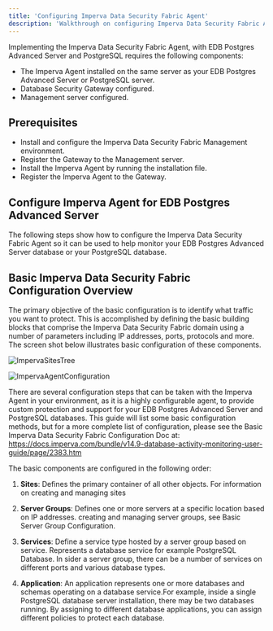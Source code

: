 ```yaml
---
title: 'Configuring Imperva Data Security Fabric Agent'
description: 'Walkthrough on configuring Imperva Data Security Fabric Agent'
---
```


Implementing the Imperva Data Security Fabric Agent, with EDB Postgres Advanced Server and PostgreSQL requires the following components:
- The Imperva Agent installed on the same server as your EDB Postgres Advanced Server or PostgreSQL server.   
- Database Security Gateway configured.
- Management server configured.

## Prerequisites

- Install and configure the Imperva Data Security Fabric Management environment.
- Register the Gateway to the Management server.
- Install the Imperva Agent by running the installation file.
- Register the Imperva Agent to the Gateway.

## Configure Imperva Agent for EDB Postgres Advanced Server 
The following steps show how to configure the Imperva Data Security Fabric Agent so it can be used to help monitor your EDB Postgres Advanced Server database or your PostgreSQL database.

## Basic Imperva Data Security Fabric Configuration Overview

The primary objective of the basic configuration is to identify what traffic you want to protect. This is accomplished by defining the basic building blocks that comprise the Imperva Data Security Fabric domain using a number of parameters including IP addresses, ports, protocols and more. The screen shot below illustrates basic configuration of these components.

   ![ImpervaSitesTree](Images/ImpervaSitesTree.png)

   ![ImpervaAgentConfiguration](Images/ImpervaAgentConfiguration.png)

There are several configuration steps that can be taken with the Imperva Agent in your environment, as it is a highly configurable agent, to provide custom protection and support for your EDB Postgres Advanced Server and PostgreSQL databases.  This guide will list some basic configuration methods, but for a more complete list of configuration, please see the Basic Imperva Data Security Fabric Configuration Doc at: 
https://docs.imperva.com/bundle/v14.9-database-activity-monitoring-user-guide/page/2383.htm

The basic components are configured in the following order:

1. **Sites**: Defines the primary container of all other objects. For information on creating and managing sites

2. **Server Groups**: Defines one or more servers at a specific location based on IP addresses. creating and managing server groups, see Basic Server Group Configuration.

3. **Services**: Define a service type hosted by a server group based on service. Represents a database service for example PostgreSQL Database. In sider a server group, there can be a number of services on different ports and
    various database types.

4. **Application**: An application represents one or more databases and schemas operating on a database service.For example, inside a single PostgreSQL database server installation, there may be two databases running. By assigning to different database applications, you can assign different policies to protect each database.
